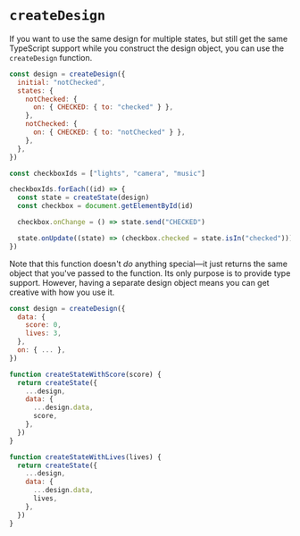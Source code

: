 # `createDesign`

If you want to use the same design for multiple states, but still get the same TypeScript support while you construct the design object, you can use the `createDesign` function.

```js
const design = createDesign({
  initial: "notChecked",
  states: {
    notChecked: {
      on: { CHECKED: { to: "checked" } },
    },
    notChecked: {
      on: { CHECKED: { to: "notChecked" } },
    },
  },
})

const checkboxIds = ["lights", "camera", "music"]

checkboxIds.forEach((id) => {
  const state = createState(design)
  const checkbox = document.getElementById(id)

  checkbox.onChange = () => state.send("CHECKED")

  state.onUpdate((state) => (checkbox.checked = state.isIn("checked")))
})
```

Note that this function doesn't _do_ anything special—it just returns the same object that you've passed to the function. Its only purpose is to provide type support. However, having a separate design object means you can get creative with how you use it.

```js
const design = createDesign({
  data: {
    score: 0,
    lives: 3,
  },
  on: { ... },
})

function createStateWithScore(score) {
  return createState({
    ...design,
    data: {
      ...design.data,
      score,
    },
  })
}

function createStateWithLives(lives) {
  return createState({
    ...design,
    data: {
      ...design.data,
      lives,
    },
  })
}
```
